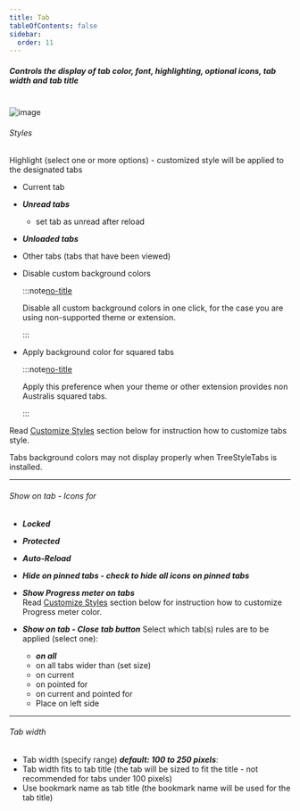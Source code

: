 ```yaml
---
title: Tab
tableOfContents: false
sidebar:
  order: 11
---
```



##### Controls the display of tab color, font, highlighting, optional icons, tab width and tab title

<br />

<Image class="help-img" src={displayTab} alt="image" />

###### Styles

Highlight (select one or more options) - customized style will be applied to the designated tabs

- Current tab
- **_Unread tabs_**

  - set tab as unread after reload

- **_Unloaded tabs_**
- Other tabs (tabs that have been viewed)
- Disable custom background colors

  :::note[no-title]

  Disable all custom background colors in one click, for the case you are using non-supported theme
  or extension.

  :::

- Apply background color for squared tabs

  :::note[no-title]

  Apply this preference when your theme or other extension provides non Australis squared tabs.

  :::

Read [Customize Styles](/help/display/display-customize-tab-styles) section below for instruction
how to customize tabs style.

Tabs background colors may not display properly when TreeStyleTabs is installed.

---

###### Show on tab - Icons for

- **_Locked_**
- **_Protected_**
- **_Auto-Reload_**
- **_Hide on pinned tabs - check to hide all icons on pinned tabs_**

- **_Show Progress meter on tabs_** <br /> Read
  [Customize Styles](/help/display/display-customize-tab-styles) section below for instruction how
  to customize Progress meter color.

- **_Show on tab - Close tab button_** Select which tab(s) rules are to be applied (select one):
  - **_on all_**
  - on all tabs wider than (set size)
  - on current
  - on pointed for
  - on current and pointed for
  - Place on left side<span class="leading-[3rem]"></span>

---

###### Tab width

- Tab width (specify range) **_default: 100 to 250 pixels_**:
- Tab width fits to tab title (the tab will be sized to fit the title - not recommended for tabs
  under 100 pixels)
- Use bookmark name as tab title (the bookmark name will be used for the tab title)

[no-title]: #
